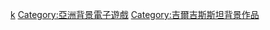 [[Category:各国背景电子游戏|k]]
[[Category:亞洲背景電子遊戲|Category:亞洲背景電子遊戲]]
[[Category:吉爾吉斯斯坦背景作品|Category:吉爾吉斯斯坦背景作品]]